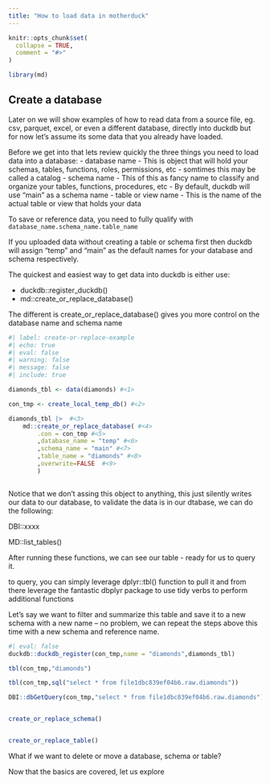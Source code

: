 ```yaml
---
title: "How to load data in motherduck"
---
```


```r
knitr::opts_chunk$set(
  collapse = TRUE,
  comment = "#>"
)
```




```r
library(md)
```






## Create a database

Later on we will show examples of how to read data from a source file, eg. csv, parquet, excel, or even a different database, directly into duckdb but for now let's assume its some data that you already have loaded.


Before we get into that lets review quickly the three things you need to load data into a database:
-   database name
    -   This is object that will hold your schemas, tables, functions, roles, permissions, etc
    -   somtimes this may be called a catalog
-   schema name
    -   This of this as fancy name to classify and organize your tables, functions, procedures, etc
    -   By default, duckdb will use "main" as a schema name
-   table or view name
    -   This is the name of the actual table or view that holds your data
    
To save or reference data, you need to fully qualify with `database_name.schema_name.table_name`

If you uploaded data without creating a table or schema first then duckdb will assign "temp" and "main" as the default names for your database and schema respectively.

The quickest and easiest way to get data into duckdb is either use:

-   duckdb::register_duckdb()
-   md::create_or_replace_database()

The different is create_or_replace_database() gives you more control on the database name and schema name

```r
#| label: create-or-replace-example
#| echo: true
#| eval: false
#| warning: false
#| message: false
#| include: true

diamonds_tbl <- data(diamonds) #<1>

con_tmp <- create_local_temp_db() #<2>

diamonds_tbl |>  #<3>
    md::create_or_replace_database( #<4>
        .con = con_tmp #<5>
        ,database_name = "temp" #<6>
        ,schema_name = "main" #<7>
        ,table_name = "diamonds" #<8>
        ,overwrite=FALSE  #<9>
        )



```


Notice that we don't assing this object to anything, this just silently writes our data to our database, to validate the data is in our dtabase, we can do the following:

DBI::xxxx

MD::list_tables()

After running these functions, we can see our table - ready for us to query it. 

to query, you can simply leverage dplyr::tbl() function to pull it and from there leverage the fantastic dbplyr package to use tidy verbs to perform additional functions


Let's say we want to filter and summarize this table and save it to a new schema with a new name -- no problem, we can repeat the steps above this time with a new schema and reference name.

```r
#| eval: false
duckdb::duckdb_register(con_tmp,name = "diamonds",diamonds_tbl)

tbl(con_tmp,"diamonds")

tbl(con_tmp,sql("select * from file1dbc839ef04b6.raw.diamonds"))

DBI::dbGetQuery(con_tmp,"select * from file1dbc839ef04b6.raw.diamonds")


create_or_replace_schema()


create_or_replace_table()

```

What if we want to delete or move a database, schema or table?


Now that the basics are covered, let us explore 


